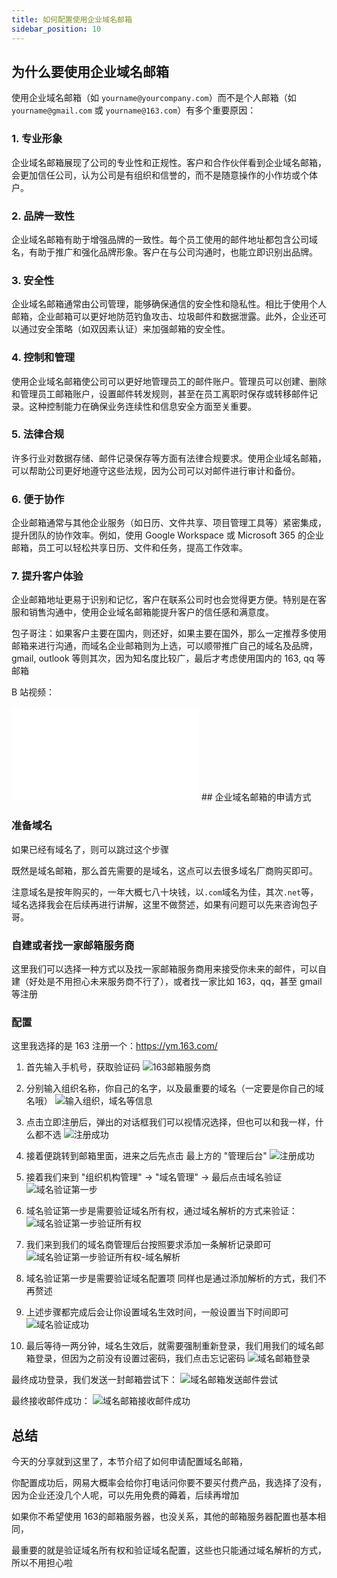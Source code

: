 ```yaml
---
title: 如何配置使用企业域名邮箱
sidebar_position: 10
---
```


## 为什么要使用企业域名邮箱

使用企业域名邮箱（如 `yourname@yourcompany.com`）而不是个人邮箱（如 `yourname@gmail.com` 或 `yourname@163.com`）有多个重要原因：

### 1. **专业形象**
企业域名邮箱展现了公司的专业性和正规性。客户和合作伙伴看到企业域名邮箱，会更加信任公司，认为公司是有组织和信誉的，而不是随意操作的小作坊或个体户。

### 2. **品牌一致性**
企业域名邮箱有助于增强品牌的一致性。每个员工使用的邮件地址都包含公司域名，有助于推广和强化品牌形象。客户在与公司沟通时，也能立即识别出品牌。

### 3. **安全性**
企业域名邮箱通常由公司管理，能够确保通信的安全性和隐私性。相比于使用个人邮箱，企业邮箱可以更好地防范钓鱼攻击、垃圾邮件和数据泄露。此外，企业还可以通过安全策略（如双因素认证）来加强邮箱的安全性。

### 4. **控制和管理**
使用企业域名邮箱使公司可以更好地管理员工的邮件账户。管理员可以创建、删除和管理员工邮箱账户，设置邮件转发规则，甚至在员工离职时保存或转移邮件记录。这种控制能力在确保业务连续性和信息安全方面至关重要。

### 5. **法律合规**
许多行业对数据存储、邮件记录保存等方面有法律合规要求。使用企业域名邮箱，可以帮助公司更好地遵守这些法规，因为公司可以对邮件进行审计和备份。

### 6. **便于协作**
企业邮箱通常与其他企业服务（如日历、文件共享、项目管理工具等）紧密集成，提升团队的协作效率。例如，使用 Google Workspace 或 Microsoft 365 的企业邮箱，员工可以轻松共享日历、文件和任务，提高工作效率。

### 7. **提升客户体验**
企业邮箱地址更易于识别和记忆，客户在联系公司时也会觉得更方便。特别是在客服和销售沟通中，使用企业域名邮箱能提升客户的信任感和满意度。


包子哥注：如果客户主要在国内，则还好，如果主要在国外，那么一定推荐多使用邮箱来进行沟通，而域名企业邮箱则为上选，可以顺带推广自己的域名及品牌，
gmail, outlook 等则其次，因为知名度比较广，最后才考虑使用国内的 163, qq 等邮箱


B 站视频：
<iframe src="//player.bilibili.com/player.html?isOutside=true&aid=112983376135190&bvid=BV11dWNeVEzf&cid=500001653888880&p=1" scrolling="no" border="0" frameborder="no" framespacing="0" allowfullscreen="true"></iframe>
## 企业域名邮箱的申请方式

### 准备域名
如果已经有域名了，则可以跳过这个步骤

既然是域名邮箱，那么首先需要的是域名，这点可以去很多域名厂商购买即可。

注意域名是按年购买的，一年大概七八十块钱，以`.com`域名为佳，其次`.net`等，域名选择我会在后续再进行讲解，这里不做赘述，如果有问题可以先来咨询包子哥。

### 自建或者找一家邮箱服务商

这里我们可以选择一种方式以及找一家邮箱服务商用来接受你未来的邮件，可以自建（好处是不用担心未来服务商不行了），或者找一家比如 163，qq，甚至 gmail 等注册

### **配置**
这里我选择的是 163 注册一个：https://ym.163.com/

1. 首先输入手机号，获取验证码
![163邮箱服务商](https://chengxuyuancd.oss-cn-beijing.aliyuncs.com/auto_images/docs/work/set-up-business/link-to-customer/images/image-1.png)


2. 分别输入组织名称，你自己的名字，以及最重要的域名（一定要是你自己的域名哦）
![输入组织，域名等信息](https://chengxuyuancd.oss-cn-beijing.aliyuncs.com/auto_images/docs/work/set-up-business/link-to-customer/images/image-2.png)

3. 点击立即注册后，弹出的对话框我们可以视情况选择，但也可以和我一样，什么都不选
![注册成功](https://chengxuyuancd.oss-cn-beijing.aliyuncs.com/auto_images/docs/work/set-up-business/link-to-customer/images/image-3.png)

4. 接着便跳转到邮箱里面，进来之后先点击 最上方的 "管理后台"
![注册成功](https://chengxuyuancd.oss-cn-beijing.aliyuncs.com/auto_images/docs/work/set-up-business/link-to-customer/images/image-4-qiye-email-first-enter.png)

5. 接着我们来到 "组织机构管理" -> "域名管理" -> 最后点击域名验证
![域名验证第一步](https://chengxuyuancd.oss-cn-beijing.aliyuncs.com/auto_images/docs/work/set-up-business/link-to-customer/images/image-5-qiye-email-domain-validate-1.png)

6. 域名验证第一步是需要验证域名所有权，通过域名解析的方式来验证：
![域名验证第一步验证所有权](https://chengxuyuancd.oss-cn-beijing.aliyuncs.com/auto_images/docs/work/set-up-business/link-to-customer/images/image-6-qiye-email-domain-validate-1.png)


7. 我们来到我们的域名商管理后台按照要求添加一条解析记录即可
![域名验证第一步验证所有权-域名解析](https://chengxuyuancd.oss-cn-beijing.aliyuncs.com/auto_images/docs/work/set-up-business/link-to-customer/images/image-7-qiye-email-domain-validate-1-name-resolution.png)

8. 域名验证第一步是需要验证域名配置项
同样也是通过添加解析的方式，我们不再赘述

9. 上述步骤都完成后会让你设置域名生效时间，一般设置当下时间即可
![域名验证成功](https://chengxuyuancd.oss-cn-beijing.aliyuncs.com/auto_images/docs/work/set-up-business/link-to-customer/images/image-8-qiye-email-domain-validate-successfully.png)

10. 最后等待一两分钟，域名生效后，就需要强制重新登录，我们用我们的域名邮箱登录，但因为之前没有设置过密码，我们点击忘记密码
![域名邮箱登录](https://chengxuyuancd.oss-cn-beijing.aliyuncs.com/auto_images/docs/work/set-up-business/link-to-customer/images/image-9-qiye-email-domain-login.png)

最终成功登录，我们发送一封邮箱尝试下：
![域名邮箱发送邮件尝试](https://chengxuyuancd.oss-cn-beijing.aliyuncs.com/auto_images/docs/work/set-up-business/link-to-customer/images/image-10-qiye-email-domain-have-a-try.png)

最终接收邮件成功：
![域名邮箱接收邮件成功](https://chengxuyuancd.oss-cn-beijing.aliyuncs.com/auto_images/docs/work/set-up-business/link-to-customer/images/image-10-qiye-email-domain-have-a-try.png)


## 总结

今天的分享就到这里了，本节介绍了如何申请配置域名邮箱，

你配置成功后，网易大概率会给你打电话问你要不要买付费产品，我选择了没有，因为企业还没几个人呢，可以先用免费的薅着，后续再增加

如果你不希望使用 163的邮箱服务器，也没关系，其他的邮箱服务器配置也基本相同，

最重要的就是验证域名所有权和验证域名配置，这些也只能通过域名解析的方式，所以不用担心啦



